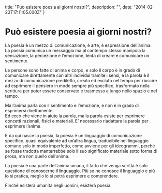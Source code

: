 


  title: "Può esistere poesia ai giorni nostri?",
  description: "",
  date: "2014-02-23T17:11:05.000Z"
}


# Può esistere poesia ai giorni nostri?

<p>La poesia è un mezzo di comunicazione, è arte, è espressione dell’anima.<br/>La poesia comunica un messaggio ma al contempo stesso manipola la sensazione, la percezione e l’emozione, tenta di creare e comunicare un sentimento.</p>
<p>Le persone sono fatte di anima e corpo, e solo il corpo è in grado di comunicare direttamente con altri individui tramite i sensi, e la parola è il mezzo di comunicazione prediletto, creato ed evoluto nel tempo per riuscire ad esprimere il pensiero in modo sempre più specifico, trasformato nella scrittura per poter essere conservato e trasmesso a lungo nello spazio e nel tempo.</p>
<p>Ma l’anima parla con il sentimento e l’emozione, e non è in grado di esprimersi direttamente.<br/>Ed ecco che viene in aiuto la parola, ma la parola esiste per esprimere concetti razionali, fisici e materiali. E’ necessario riadattare la parola per esprimere l’anima.</p>
<p>E da qui nasce la poesia, la poesia è un linguaggio di comunicazione specifico, quasi equivalente ad un’altra lingua, traducibile nel linguaggio comune solo in modo imperfetto, come avviene per gli ideogrammi, perché se fosse tradotta manterrebbe solo il suo significato materiale sotto forma di prosa, ma non quello dell’anima.</p>
<p>La poesia è una parte dell’anima umana, il fatto che venga scritta è solo questione di conoscerne il linguaggio. Più se ne conosce il linguaggio e più lo si pratica, meglio lo si potrà esprimere e comprendere.</p>
<p>Finché esisterà umanità negli uomini, esisterà poesia.</p>
  